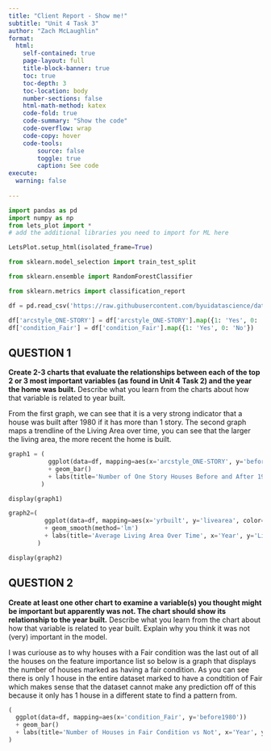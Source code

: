```yaml
---
title: "Client Report - Show me!"
subtitle: "Unit 4 Task 3"
author: "Zach McLaughlin"
format:
  html:
    self-contained: true
    page-layout: full
    title-block-banner: true
    toc: true
    toc-depth: 3
    toc-location: body
    number-sections: false
    html-math-method: katex
    code-fold: true
    code-summary: "Show the code"
    code-overflow: wrap
    code-copy: hover
    code-tools:
        source: false
        toggle: true
        caption: See code
execute: 
  warning: false
    
---
```


```python
import pandas as pd 
import numpy as np
from lets_plot import *
# add the additional libraries you need to import for ML here

LetsPlot.setup_html(isolated_frame=True)

from sklearn.model_selection import train_test_split

from sklearn.ensemble import RandomForestClassifier

from sklearn.metrics import classification_report
```


```python
df = pd.read_csv('https://raw.githubusercontent.com/byuidatascience/data4dwellings/master/data-raw/dwellings_ml/dwellings_ml.csv')

df['arcstyle_ONE-STORY'] = df['arcstyle_ONE-STORY'].map({1: 'Yes', 0: 'No'})
df['condition_Fair'] = df['condition_Fair'].map({1: 'Yes', 0: 'No'})
```

## QUESTION 1

__Create 2-3 charts that evaluate the relationships between each of the top 2 or 3 most important variables (as found in Unit 4 Task 2) and the year the home was built.__ Describe what you learn from the charts about how that variable is related to year built.   

From the first graph, we can see that it is a very strong indicator that a house was built after 1980 if it has more than 1 story. The second graph maps a trendline of the Living Area over time, you can see that the larger the living area, the more recent the home is built.

```python
graph1 = (
           ggplot(data=df, mapping=aes(x='arcstyle_ONE-STORY', y='before1980', fill='arcstyle_ONE-STORY'))
           + geom_bar()
           + labs(title='Number of One Story Houses Before and After 1980', x='1 StoryHouse', y='Built Before 1980')
         )

display(graph1)

graph2=(
          ggplot(data=df, mapping=aes(x='yrbuilt', y='livearea', color='before1980'))
          + geom_smooth(method='lm')
          + labs(title='Average Living Area Over Time', x='Year', y='Living Area')
        )

display(graph2)
```


## QUESTION 2

__Create at least one other chart to examine a variable(s) you thought might be important but apparently was not. The chart should show its relationship to the year built.__ Describe what you learn from the chart about how that variable is related to year built. Explain why you think it was not (very) important in the model.

I was curiouse as to why houses with a Fair condition was the last out of all the houses on the feature importance list so below is a graph that displays the number of houses marked as having a fair condition. As you can see there is only 1 house in the entire dataset marked to have a condtition of Fair which makes sense that the dataset cannot make any prediction off of this because it only has 1 house in a different state to find a pattern from.

```python
(
  ggplot(data=df, mapping=aes(x='condition_Fair', y='before1980'))
  + geom_bar()
  + labs(title='Number of Houses in Fair Condition vs Not', x='Year', y='Number of Houses')
)
```